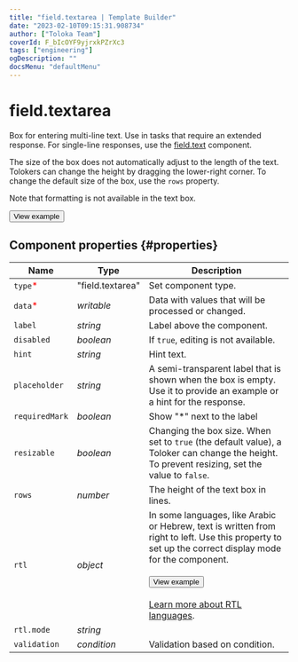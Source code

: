 ```yaml
---
title: "field.textarea | Template Builder"
date: "2023-02-10T09:15:31.908734"
author: ["Toloka Team"]
coverId: F_bIcOYF9yjrxkPZrXc3
tags: ["engineering"]
ogDescription: ""
docsMenu: "defaultMenu"
---
```



# field.textarea

Box for entering multi-line text. Use in tasks that require an extended response. For single-line responses, use the [field.text](/docs-new/template-builder/reference/field.text) component.

The size of the box does not automatically adjust to the length of the text. Tolokers can change the height by dragging the lower-right corner. To change the default size of the box, use the `rows` property.

Note that formatting is not available in the text box.

<Button themeColor="light" view="default" size="l" type="link" url="https://ya.cc/t/8LH9Vrwt3tz2pE">View example</Button>

## Component properties {#properties}

**Name** | **Type** | **Description**
----- | ----- | -----
`type`<span style="color: red">\*</span> | "field.textarea" | Set component type.
`data`<span style="color: red">\*</span> | _writable_ | Data with values that will be processed or changed.
`label` | _string_ | Label above the component.
`disabled` | _boolean_ | If `true`, editing is not available.
`hint` | _string_ | Hint text.
`placeholder` | _string_ | A semi-transparent label that is shown when the box is empty. Use it to provide an example or a hint for the response.
`requiredMark` | _boolean_ | Show "\*" next to the label
`resizable` | _boolean_ | Changing the box size. When set to `true` (the default value), a Toloker can change the height. To prevent resizing, set the value to `false`.
`rows` | _number_ | The height of the text box in lines.
`rtl` | _object_ | In some languages, like Arabic or Hebrew, text is written from right to left. Use this property to set up the correct display mode for the component.<br/><br/><Button themeColor="light" view="default" size="l" type="link" url="https://ya.cc/t/tq6fCNm_3ttFBW">View example</Button><br/><br/>[Learn more about RTL languages](https://www.w3.org/International/questions/qa-scripts).
`rtl.mode` | _string_ | <FieldTextareaTable1/>
`validation` | _condition_ | Validation based on condition.
